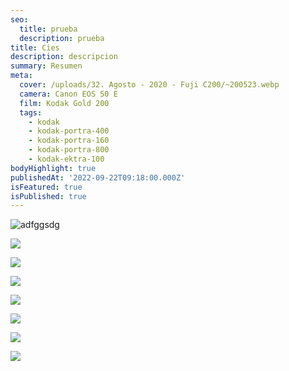 ```yaml
---
seo:
  title: prueba
  description: prueba
title: Cies
description: descripcion
summary: Resumen
meta:
  cover: /uploads/32. Agosto - 2020 - Fuji C200/~200523.webp
  camera: Canon EOS 50 E
  film: Kodak Gold 200
  tags:
    - kodak
    - kodak-portra-400
    - kodak-portra-160
    - kodak-portra-800
    - kodak-ektra-100
bodyHighlight: true
publishedAt: '2022-09-22T09:18:00.000Z'
isFeatured: true
isPublished: true
---
```


![](</uploads/32. Agosto - 2020 - Fuji C200/~112920.webp> "adfggsdg")

![](</uploads/32. Agosto - 2020 - Fuji C200/~152072.webp> "")

![](</uploads/32. Agosto - 2020 - Fuji C200/~200523.webp> "")

![](</uploads/32. Agosto - 2020 - Fuji C200/~240542.webp> "")

![](</uploads/32. Agosto - 2020 - Fuji C200/~254711.webp> "")

![](</uploads/32. Agosto - 2020 - Fuji C200/~98284.webp> "")

![](</uploads/32. Agosto - 2020 - Fuji C200/~281067.webp> "")

![](</uploads/32. Agosto - 2020 - Fuji C200/~309212.webp> "")

![](<> "")

![](<> "")

![](<> "")

![](<> "")

![](<> "")

![](<> "")

![](<> "")

![](<> "")

![](<> "")
